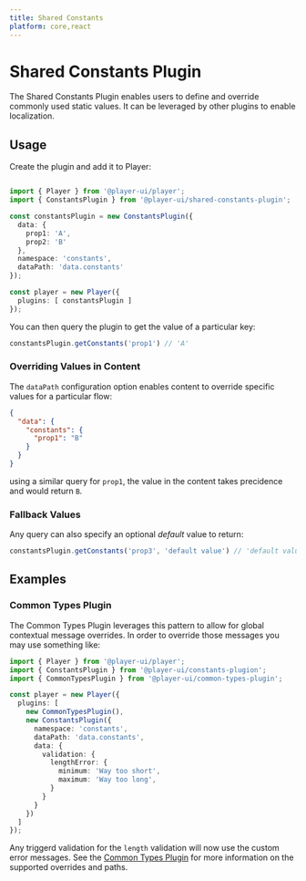 ```yaml
---
title: Shared Constants
platform: core,react
---
```


# Shared Constants Plugin

The Shared Constants Plugin enables users to define and override commonly used static values. It can be leveraged by other plugins to enable localization.

## Usage

<PlatformTabs>
  <core>
    
Create the plugin and add it to Player:

```ts

import { Player } from '@player-ui/player';
import { ConstantsPlugin } from '@player-ui/shared-constants-plugin';

const constantsPlugin = new ConstantsPlugin({
  data: {
    prop1: 'A',
    prop2: 'B'
  },
  namespace: 'constants',
  dataPath: 'data.constants'
});

const player = new Player({
  plugins: [ constantsPlugin ]
});
```

You can then query the plugin to get the value of a particular key:

```js
constantsPlugin.getConstants('prop1') // 'A'
```

  </core>
</PlatformTabs>

### Overriding Values in Content

The `dataPath` configuration option enables content to override specific values for a particular flow: 

```json
{
  "data": {
    "constants": {
      "prop1": "B"
    }
  }
}
```

using a similar query for `prop1`, the value in the content takes precidence and would return `B`.

### Fallback Values

Any query can also specify an optional _default_ value to return: 

```js
constantsPlugin.getConstants('prop3', 'default value') // 'default value'
```

## Examples

### Common Types Plugin 

The Common Types Plugin leverages this pattern to allow for global contextual message overrides. In order to override those messages you may use something like:

```ts
import { Player } from '@player-ui/player';
import { ConstantsPlugin } from '@player-ui/constants-plugion';
import { CommonTypesPlugin } from '@player-ui/common-types-plugin';

const player = new Player({
  plugins: [
    new CommonTypesPlugin(),
    new ConstantsPlugin({
      namespace: 'constants',
      dataPath: 'data.constants',
      data: {
        validation: {
          lengthError: {
            minimum: 'Way too short',
            maximum: 'Way too long',
          }
        }
      }
    })
  ]
});
```

Any triggerd validation for the `length` validation will now use the custom error messages. See the [Common Types Plugin](./common-types) for more information on the supported overrides and paths.

